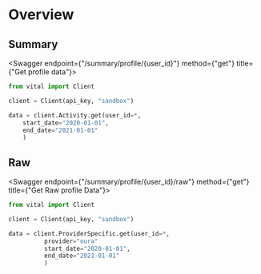 
# Overview

## Summary

<Swagger endpoint={"/summary/profile/{user_id}"} method={"get"} title={"Get profile data"}>

```python
from vital import Client

client = Client(api_key, "sandbox")

data = client.Activity.get(user_id=*,
    start_date="2020-01-01",
    end_date="2021-01-01"
    )
```

</Swagger>

## Raw

<Swagger endpoint={"/summary/profile/{user_id}/raw"} method={"get"} title={"Get Raw profile Data"}>

```python
from vital import Client

client = Client(api_key, "sandbox")

data = client.ProviderSpecific.get(user_id=*,
          provider="oura"
          start_date="2020-01-01",
          end_date="2021-01-01"
          )
```

</Swagger>
